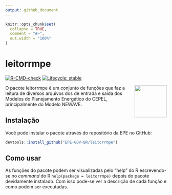 ```yaml
---
output: github_document
---
```


<!-- README.md is generated from README.Rmd. Please edit that file -->

```r
knitr::opts_chunk$set(
  collapse = TRUE,
  comment = "#>",
  out.width = "100%"
)
```

# leitorrmpe

<!-- badges: start -->
[![R-CMD-check](https://github.com/EPE-GOV-BR/leitorrmpe/actions/workflows/R-CMD-check.yaml/badge.svg)](https://github.com/EPE-GOV-BR/leitorrmpe/actions/workflows/R-CMD-check.yaml)
[![Lifecycle: stable](https://img.shields.io/badge/lifecycle-stable-brightgreen.svg)](https://lifecycle.r-lib.org/articles/stages.html#stable)
<!-- badges: end -->

<img src="man/figures/logo.png" align="right" height="100" />

O pacote leitorrmpe é um conjunto de funções que faz a leitura de diversos arquivos dos de entrada e saída dos Modelos do Planejamento Energético do CEPEL, principalmente do Modelo NEWAVE.

## Instalação

Você pode instalar o pacote através do repositório da EPE no GitHub:

``` r
devtools::install_github("EPE-GOV-BR/leitorrmpe")
```

## Como usar

As funções do pacote podem ser visualizadas pelo "help" do R escrevendo-se no *command* do R `help(package = leitorrmpe)` depois do pacote devidamente instalado. Com isso pode-se ver a descrição de cada função e como podem ser executadas.
